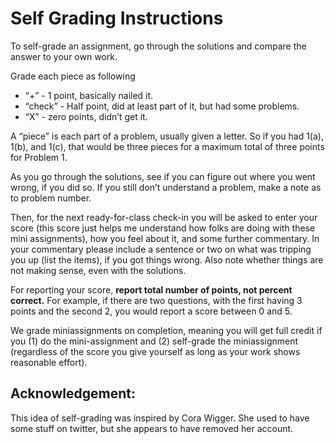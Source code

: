 # Self Grading Instructions {.unnumbered}

To self-grade an assignment, go through the solutions and compare the answer to your own work.

Grade each piece as following

-   "+" - 1 point, basically nailed it.
-   "check" - Half point, did at least part of it, but had some problems.
-   "X" - zero points, didn't get it.

A "piece" is each part of a problem, usually given a letter. So if you had 1(a), 1(b), and 1(c), that would be three pieces for a maximum total of three points for Problem 1.

As you go through the solutions, see if you can figure out where you went wrong, if you did so. If you still don't understand a problem, make a note as to problem number.

Then, for the next ready-for-class check-in you will be asked to enter your score (this score just helps me understand how folks are doing with these mini assignments), how you feel about it, and some further commentary. In your commentary please include a sentence or two on what was tripping you up (list the items), if you got things wrong. Also note whether things are not making sense, even with the solutions.

For reporting your score, **report total number of points, not percent correct.** For example, if there are two questions, with the first having 3 points and the second 2, you would report a score between 0 and 5.

We grade miniassignments on completion, meaning you will get full credit if you (1) do the mini-assignment and (2) self-grade the miniassignment (regardless of the score you give yourself as long as your work shows reasonable effort).

## Acknowledgement:

This idea of self-grading was inspired by Cora Wigger. She used to have some stuff on twitter, but she appears to have removed her account. <!--See [her twitter post](https://twitter.com/cjlwig/status/1450925261831168008).-->
